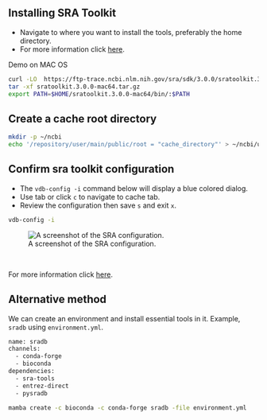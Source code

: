 ## Installing SRA Toolkit
- Navigate to where you want to install the tools, preferably the home directory.
- For more information click [here](https://github.com/ncbi/sra-tools/wiki/02.-Installing-SRA-Toolkit).

Demo on MAC OS
```bash
curl -LO  https://ftp-trace.ncbi.nlm.nih.gov/sra/sdk/3.0.0/sratoolkit.3.0.0-mac64.tar.gz
tar -xf sratoolkit.3.0.0-mac64.tar.gz
export PATH=$HOME/sratoolkit.3.0.0-mac64/bin/:$PATH
```

## Create a cache root directory
```bash
mkdir -p ~/ncbi
echo '/repository/user/main/public/root = "cache_directory"' > ~/ncbi/user-settings.mkfg
```

## Confirm sra toolkit configuration
- The `vdb-config -i` command below will display a blue colored dialog.
- Use tab or click `c` to navigate to cache tab.
- Review the configuration then save `s` and exit `x`.

```bash
vdb-config -i
```

![A screenshot of the SRA configuration.](images/sra_config_cache.png)

<br>

For more information click [here](https://github.com/ncbi/sra-tools/wiki/03.-Quick-Toolkit-Configuration).


## Alternative method
We can create an environment and install essential tools in it. Example, `sradb` using `environment.yml`.

```bash
name: sradb
channels:
  - conda-forge
  - bioconda
dependencies:
  - sra-tools
  - entrez-direct
  - pysradb
```

```bash
mamba create -c bioconda -c conda-forge sradb -file environment.yml
```